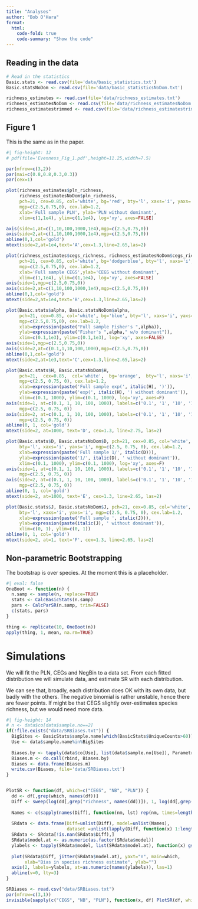 ```yaml
---
title: "Analyses"
author: "Bob O'Hara"
format: 
  html:
    code-fold: true
    code-summary: "Show the code"
---
```



## Reading in the data


```r
# Read in the statistics
Basic.stats <- read.csv(file='data/basic_statistics.txt')
Basic.statsNoDom <- read.csv(file='data/basic_statisticsNoDom.txt')

richness_estimates <- read.csv(file='data/richness_estimates.txt')
richness_estimatesNoDom <- read.csv(file='data/richness_estimatesNoDom.txt')
richness_estimatestrimmed <- read.csv(file='data/richness_estimatestrimmed.txt')

```


## Figure 1

This is the same as in the paper.

```r
#| fig-height: 12
# pdf(file='Evenness_Fig_1.pdf',height=11.25,width=7.5)

par(mfrow=c(3,2))
par(mai=c(0.8,0.8,0.3,0.3))
par(cex=1)

plot(richness_estimates$pln_richness, 
     richness_estimatesNoDom$pln_richness, 
     pch=21, cex=0.85, col='white', bg='red', bty='l', xaxs='i', yaxs='i',
     mgp=c(2.5,0.75,0), cex.lab=1.2, 
     xlab='Full sample PLN', ylab='PLN without dominant', 
     xlim=c(1,1e4), ylim=c(1,1e4), log='xy', axes=FALSE)

axis(side=1,at=c(1,10,100,1000,1e4),mgp=c(2.5,0.75,0))
axis(side=2,at=c(1,10,100,1000,1e4),mgp=c(2.5,0.75,0))
abline(0,1,col='gold')
mtext(side=2,at=1e4,text='A',cex=1.3,line=2.65,las=2)

plot(richness_estimates$cegs_richness, richness_estimatesNoDom$cegs_richness,
     pch=21, cex=0.85, col='white', bg='dodgerblue', bty='l', xaxs='i', yaxs='i',
     mgp=c(2.5,0.75,0), cex.lab=1.2,
     xlab='Full sample CEGS',ylab='CEGS without dominant', 
     xlim=c(1,1e4), ylim=c(1,1e4), log='xy', axes=FALSE)
axis(side=1,mgp=c(2.5,0.75,0))
axis(side=2,at=c(1,10,100,1000,1e4),mgp=c(2.5,0.75,0))
abline(0,1,col='gold')
mtext(side=2,at=1e4,text='B',cex=1.3,line=2.65,las=2)

plot(Basic.stats$alpha, Basic.statsNoDom$alpha,
     pch=21, cex=0.85, col='white', bg='blue', bty='l', xaxs='i', yaxs='i', 
     mgp=c(2.5,0.75,0), cex.lab=1.2,
     xlab=expression(paste("Full sample Fisher's ",alpha)), 
     ylab=expression(paste("Fisher's ",alpha," w/o dominant")), 
     xlim=c(0.1,1e3), ylim=c(0.1,1e3), log='xy', axes=FALSE)
axis(side=1,mgp=c(2.5,0.75,0))
axis(side=2,at=c(0.1,1,10,100,1000),mgp=c(2.5,0.75,0))
abline(0,1,col='gold')
mtext(side=2,at=1e3,text='C',cex=1.3,line=2.65,las=2)

plot(Basic.stats$H, Basic.statsNoDom$H, 
     pch=21,  cex=0.85,  col='white',  bg='orange',  bty='l', xaxs='i', yaxs='i', 
     mgp=c(2.5, 0.75, 0), cex.lab=1.2, 
     xlab=expression(paste('Full sample exp(', italic(H), ')')), 
     ylab=expression(paste('exp(', italic(H), ') without dominant')), 
     xlim=c(0.1, 1000), ylim=c(0.1, 1000), log='xy', axes=F)
axis(side=1, at=c(0.1, 1, 10, 100, 1000), labels=c('0.1', '1', '10', '100', '1000'), 
     mgp=c(2.5, 0.75, 0))
axis(side=2, at=c(0.1, 1, 10, 100, 1000), labels=c('0.1', '1', '10', '100', '1000'), 
     mgp=c(2.5, 0.75, 0))
abline(0, 1, col='gold')
mtext(side=2, at=1000, text='D', cex=1.3, line=2.75, las=2)

plot(Basic.stats$D, Basic.statsNoDom$D, pch=21, cex=0.85, col='white', bg='violet', 
     bty='l', xaxs='i', yaxs='i', mgp=c(2.5, 0.75, 0), cex.lab=1.2, 
     xlab=expression(paste('Full sample 1/', italic(D))), 
     ylab=expression(paste('1/', italic(D), ' without dominant')), 
     xlim=c(0.1, 1000), ylim=c(0.1, 1000), log='xy', axes=F)
axis(side=1, at=c(0.1, 1, 10, 100, 1000), labels=c('0.1', '1', '10', '100', '1000'), 
     mgp=c(2.5, 0.75, 0))
axis(side=2, at=c(0.1, 1, 10, 100, 1000), labels=c('0.1', '1', '10', '100', '1000'), 
     mgp=c(2.5, 0.75, 0))
abline(0, 1, col='gold')
mtext(side=2, at=1000, text='E', cex=1.3, line=2.65, las=2)

plot(Basic.stats$J, Basic.statsNoDom$J, pch=21, cex=0.85, col='white', bg='green3', 
     bty='l', xaxs='i', yaxs='i', mgp=c(2.5, 0.75, 0), cex.lab=1.2, 
     xlab=expression(paste('Full sample ', italic(J))), 
     ylab=expression(paste(italic(J), ' without dominant')), 
     xlim=c(0, 1), ylim=c(0, 1))
abline(0, 1, col='gold')
mtext(side=2, at=1, text='F', cex=1.3, line=2.65, las=2)


```


## Non-parametric Bootstrapping

The bootstrap is over species. At the moment this is a placeholder.


```r
#| eval: false
OneBoot <- function(n) {
  n.samp <- sample(n, replace=TRUE)
  stats <- CalcBasicStats(n.samp)
  pars <- CalcParSR(n.samp, trim=FALSE)
  c(stats, pars)
}

thing <- replicate(10, OneBoot(n))
apply(thing, 1, mean, na.rm=TRUE)

```

# Simulations

We will fit the PLN, CEGs and NegBin to a data set. From each fitted distribution we will simulate data, and estimate SR with each distribution. 

We can see that, broadly, each distribution does OK with its own data, but badly with the others. The negative binomial is rather unstable, hence there are fewer points. If might be that CEGS slightly over-estimates species richness, but we would need more data.

```r
#| fig-height: 14
# n <- data$co[data$sample.no==2]
if(!file.exists("data/SRBiases.txt")) {
  BigSites <- BasicStats$sample.name[which(BasicStats$UniqueCounts>60)]
  Use <- data$sample.name%in%BigSites
  
  Biases.by <- tapply(data$co[Use], list(data$sample.no[Use]), ParametricBootstraps, simplify=TRUE, nsim=50)
  Biases.m <- do.call(rbind, Biases.by)
  Biases <- data.frame(Biases.m)
  write.csv(Biases, file='data/SRBiases.txt')
}


PlotSR <- function(df, which=c("CEGS", "NB", "PLN")) {
  dd <- df[,grep(which, names(df))]
  Diff <- sweep(log(dd[,grep("richness", names(dd))]), 1, log(dd[,grep("SimSR", names(dd))]), "-")
  
  Names <- c(sapply(names(Diff), function(nm, lst) rep(nm, times=length(lst[[nm]])), lst=dd))
  
  SRdata <- data.frame(Diff=unlist(Diff), model=unlist(Names), 
                       dataset =unlist(lapply(Diff, function(x) 1:length(x))))
  SRdata <- SRdata[!is.nan(SRdata$Diff),]
  SRdata$model.at <- as.numeric(as.factor(SRdata$model))
  ylabels <- tapply(SRdata$model, list(SRdata$model.at), function(x) gsub("_.*", "", gsub(".*\\.", "", x[1])))
                    
  plot(SRdata$Diff, jitter(SRdata$model.at), yaxt="n", main=which,
       xlab="Bias in species richness estimate", ylab="")
  axis(2, labels=ylabels, at=as.numeric(names(ylabels)), las=1)
  abline(v=0, lty=3)
}

SRBiases <- read.csv("data/SRBiases.txt")
par(mfrow=c(3,1))
invisible(sapply(c("CEGS", "NB", "PLN"), function(x, df) PlotSR(df, which=x), df=SRBiases))

```



